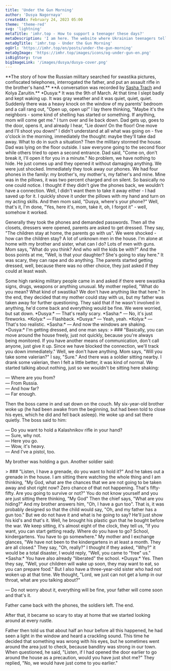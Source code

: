 ```yaml
---
title: 'Under the Gun Morning'
author: 'Dusya Nagornaya'
createdAt: February 24, 2023 05:00
theme: 'theme-red'
svg: 'lightning'
metaTitle: 'imhr.top - How to support a teenager these days?'
metaDescription: 'I am here. The website where Ukrainian teenagers tells their stories.'
metaOgTitle: 'imhr.top - Under the Gun Morning'
ogUrl: 'https://imhr.top/en/posts/under-the-gun-morning'
metaOgImage: 'https://imhr.top/images/icons/og-under-gun-en.png'
isBigStory: true
bigImageLink: '/images/dusya/dusya-cover.png'
---
```


<Heading img="/images/dusya/dusya-cover.png" photoLeft/>

<Medium>
  **The story of how the Russian military searched for swastika pictures, confiscated telephones, interrogated the father, and put an assault rifle in the brother's hand.**
  **A conversation was recorded by <a href="/en/posts/odessa-tbilisi">Sasha Trach</a> and Kolya Zaruitin.**
</Medium>

<Medium>
*Dusya:* It was the 9th of March. At that time I slept badly and kept waking up. It was gray weather and it was quiet, quiet, quiet. Suddenly there was a heavy knock on the window of my parents' bedroom and a call rang out, "Open up, open up!" I lay there thinking, "Maybe it's the neighbors - some kind of shelling has started or something. If anything, mom will come get me." I turn over and lie back down. Dad gets up, goes to the door, opens it, and already I hear, "Lie down! On the floor! One move and I'll shoot you down!" I didn't understand at all what was going on - five o'clock in the morning, immediately the thought: maybe they'll take dad away. What to do in such a situation?
</Medium>

<Large>
  <PhotoFullPage className="mt-4"
    src="/images/dusya/start.jpg"
  />
</Large>

<Medium>
Then the military stormed the house. Dad was lying on the floor outside. I saw everyone going to the second floor while others tried to open a second entrance. Dad said, "Come on, don't break it, I'll open it for you in a minute." No problem, we have nothing to hide. He just comes up and they opened it without damaging anything. We were just shocked. Immediately they took away our phones. We had four phones in the family: my brother's, my mother's, my father's and mine. Mine was in the pillows, it was two percent charged and on silent. So basically no one could notice. I thought if they didn't give the phones back, we wouldn't have a connection. Well, I didn't want them to take it away either - I had saved up for it. I quickly shove it under the pillows with my hand and turn on my acting skills. And then mom said, "Dusya, where's your phone?" Well, that's it, I'm done, "Yes, here it's, mom, take it, oh, I forgot it" - well, somehow it worked.

Generally they took the phones and demanded passwords. Then all the closets, dressers were opened, parents are asked to get dressed. They say, "The children stay at home, the parents go with us". We were shocked - how can the children stay? A lot of unknown men in the house. I'm alone at home with my brother and sister, what can I do? Lots of men with guns. Mom says, "What do you think? And who will the kids be with?" And the boss points at me, "Well, is that your daughter? She's going to stay here." It was scary, they can rape and do anything. The parents started getting dressed, well, because there was no other choice, they just asked if they could at least wash.
</Medium>

<Large>
  <PhotoFullPage className="mt-4"
    src="/images/dusya/wtf.jpg"
  />
</Large>


<Medium>
Some high ranking military people came in and asked if there were swastika signs, drugs, weapons or anything unusual. My mother replied, "What do you mean? What kind of swastika? We don't have anything like that here." In the end, they decided that my mother could stay with us, but my father was taken away for further questioning. They said that if he wasn't involved in anything, he'd come back and everything would be fine. We were worried, but sat down. 
</Medium>

<Large>
<BorderedSection text='Something rumbles, it sounds like fireworks'>
    *Dusya:* — That's really scary.
    *Sasha:* — No, it's just fireworks.
    *Kolya:* — Flashback.
    *Dusya:* — Yeah, yeah.
    *Kolya:* — That's too realistic.
    *Sasha:* — And now the windows are shaking.
</BorderedSection>
</Large>

<Medium>
*Dusya:* I'm getting dressed, and one man says:
</Medium>

<Large>
  > ### "Basically, you can move around the house freely, just not quickly, because you're always being monitored. If you have another means of communication, don't call anyone, just give it up. Since we have blocked the connection, we'll track you down immediately."
</Large>

<Medium>
Well, we don't have anything. Mom says, "Will you take some valerian?" I say, "Sure." And there was a soldier sitting nearby. I drank some valerian, then I felt a little better, it was kind of normal. We started talking about nothing, just so we wouldn't be sitting here shaking:

— Where are you from?  
— From Russia.  
— And how far?  
— Far enough.

Then the boss came in and sat down on the couch. My six-year-old brother woke up (he had been awake from the beginning, but had been told to close his eyes, which he did and fell back asleep). He woke up and sat there quietly. The boss said to him:

— Do you want to hold a Kalashnikov rifle in your hand?  
— Sure, why not.  
— Here you go.  
— Wow, it's heavy.  
— And I've a pistol, too. 

My brother was holding a gun. Another soldier said:
</Medium>

<Large>
  > ### "Listen, I have a grenade, do you want to hold it?" And he takes out a grenade in the house. 
</Large>

<Medium>
I am sitting there watching the whole thing and I am thinking, "My God, what are the chances that we are not going to be taken away and shot right now? Zero chance of that not happening. That's fifty-fifty. Are you going to survive or not?" You do not know yourself and you are just sitting there thinking, "My God" Then the chief says, "What are you hiding?" And my brother answers him, "Oh, I have a gun too". That is, it was probably designed so that the child would say, "Oh, and my father has a gun too." But we do not have it and what is he going to say? He'll just show his kid's and that's it. Well, he brought his plastic gun that he bought before the war.
</Medium>

<Large>
  <PhotoFullPage className="mt-4"
    src="/images/dusya/collaj.jpg"
  />
</Large>

<Medium>
We keep sitting, it's almost eight of the clock, they tell us, "If you want, you can start getting ready. Where do you have to go? School, kindergartens. You have to go somewhere." My mother and I exchange glances, "We have not been to the kindergartens in at least a month. They are all closed." They say, "Oh, really?" I thought if they asked, "Why?" it would be a total disaster, I would reply, "Well, you came to "free" us."
</Medium>

<Medium>
*Sasha:* You have also already "liberated" the school. 
</Medium>

<Medium>
*Dusya:* Yes. Then they say, "Well, your children will wake up soon, they may want to eat, so you can prepare food." But I also have a three-year-old sister who had not woken up at that time. We thought, "Lord, we just can not get a lump in our throat, what are you talking about?"

—  Do not worry about it, everything will be fine, your father will come soon and that's it.  

Father came back with the phones, the soldiers left. The end. 
</Medium>

<Large>
  <PhotoFullPage className="mt-4"
    src="/images/dusya/final.jpg"
  />
</Large>

<Medium>
After that, it became so scary to stay at home that we started looking around at every rustle.

Father then told us that about half an hour before all this happened, he had seen a light in the window and heard a crackling sound. This time he decided that something was wrong with his eyes, but he sometimes went around the area just to check, because banditry was strong in our town. When questioned, he said, "Listen, if I had opened the door earlier to go around the house as a precaution, would you have just shot me?" They replied, "No, we would have just come to you earlier."
</Medium>